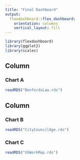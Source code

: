 ```yaml
---
title: "Final Dashboard"
output: 
  flexdashboard::flex_dashboard:
    orientation: columns
    vertical_layout: fill
---
```


```r
library(flexdashboard)
library(ggplot2)
library(scales)
```

Column {data-width=650}
-----------------------------------------------------------------------

### Chart A

```r
readRDS("BenfordsLaw.rds")
```


Column {data-width=350}
-----------------------------------------------------------------------

### Chart B

```r
readRDS("CityCouncilAge.rds")
```

### Chart C

```r
readRDS("USWorkMap.rds")
```

